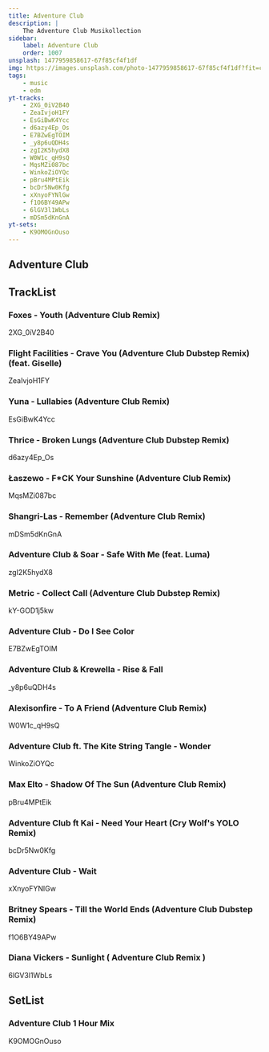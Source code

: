 ```yaml
---
title: Adventure Club
description: |
    The Adventure Club Musikollection
sidebar:
    label: Adventure Club
    order: 1007
unsplash: 1477959858617-67f85cf4f1df
img: https://images.unsplash.com/photo-1477959858617-67f85cf4f1df?fit=crop&w=1400&h=700&q=75
tags:
    - music
    - edm
yt-tracks:
    - 2XG_0iV2B40
    - ZeaIvjoH1FY
    - EsGiBwK4Ycc
    - d6azy4Ep_Os
    - E7BZwEgTOIM
    - _y8p6uQDH4s
    - zgI2K5hydX8
    - W0W1c_qH9sQ
    - MqsMZi087bc
    - WinkoZiOYQc
    - pBru4MPtEik
    - bcDr5Nw0Kfg
    - xXnyoFYNlGw
    - f1O6BY49APw
    - 6lGV3l1WbLs
    - mDSm5dKnGnA
yt-sets:
    - K9OMOGnOuso
---
```


## Adventure Club

## TrackList

### Foxes - Youth (Adventure Club Remix)
2XG_0iV2B40

### Flight Facilities - Crave You (Adventure Club Dubstep Remix) (feat. Giselle)
ZeaIvjoH1FY

### Yuna - Lullabies (Adventure Club Remix)
EsGiBwK4Ycc

### Thrice - Broken Lungs (Adventure Club Dubstep Remix)
d6azy4Ep_Os

### Łaszewo - F*CK Your Sunshine (Adventure Club Remix)
MqsMZi087bc

### Shangri-Las - Remember (Adventure Club Remix)
mDSm5dKnGnA

### Adventure Club & Soar - Safe With Me (feat. Luma)
zgI2K5hydX8

### Metric - Collect Call (Adventure Club Dubstep Remix)
kY-GOD1j5kw

### Adventure Club - Do I See Color
E7BZwEgTOIM

### Adventure Club & Krewella - Rise & Fall
_y8p6uQDH4s

### Alexisonfire - To A Friend (Adventure Club Remix)
W0W1c_qH9sQ

### Adventure Club ft. The Kite String Tangle - Wonder
WinkoZiOYQc

### Max Elto - Shadow Of The Sun (Adventure Club Remix)
pBru4MPtEik

### Adventure Club ft Kai - Need Your Heart (Cry Wolf's YOLO Remix)
bcDr5Nw0Kfg

### Adventure Club - Wait
xXnyoFYNlGw

### Britney Spears - Till the World Ends (Adventure Club Dubstep Remix)
f1O6BY49APw

### Diana Vickers - Sunlight ( Adventure Club Remix )
6lGV3l1WbLs

## SetList

### Adventure Club 1 Hour Mix
K9OMOGnOuso